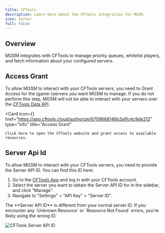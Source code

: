 ```yaml
---
title: CFTools
description: Learn more about the CFTools integration for MGSM.
icon: Server
full: false
---
```



## Overview

MGSM integrates with CFTools to manage priority queues, whitelist players, and fetch information about your configured servers.

## Access Grant

To allow MGSM to interact with your CFTools servers, you need to Grant Access for the (game-)servers you want MGSM to manage. If you do not perform this step, MGSM will not be able to interact with your servers over the [CFTools Data API](https://help.cftools.com/en/api-1/data-api).

<Card
    icon={<PlusIcon className="text-green-500" />}
    href="https://app.cftools.cloud/authorize/6709668146b3a1fc4c9de212"
    type="info"
    title="Access Grant"
>
    Click here to open the CFTools website and grant access to available resources.
</Card>

## Server Api Id

To allow MGSM to interact with your CFTools servers, you need to provide the Server API ID. You can find this ID here:

1. Go to the [CFTools App](https://app.cftools.cloud/dashboard) and log in with your CFTools account.
2. Select the server you want to obtain the Server API ID for in the sidebar, and click "Manage".
3. Navigate to "Settings" > "API Key" > "Server ID".

<Callout type="warn">
    The **Server API ID** is different from your normal server ID. If you encounter any `Unknown Resource` or `Resource Not Found` errors, you're likely using the wrong ID.
</Callout>

![CFTools Server API ID](./img/cftools-server-api-id.png)